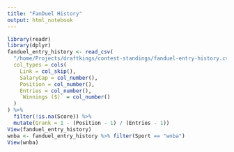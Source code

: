 ```yaml
---
title: "FanDuel History"
output: html_notebook
---
```

```r
library(readr)
library(dplyr)
fanduel_entry_history <- read_csv(
  "/home/Projects/draftkings/contest-standings/fanduel-entry-history.csv",
  col_types = cols(
    Link = col_skip(), 
    SalaryCap = col_number(),
    Position = col_number(),
    Entries = col_number(),
    `Winnings ($)` = col_number()
  )
) %>%
  filter(!is.na(Score)) %>%
  mutate(Qrank = 1 - (Position - 1) / (Entries - 1))
View(fanduel_entry_history)
wnba <- fanduel_entry_history %>% filter(Sport == "wnba")
View(wnba)

```

